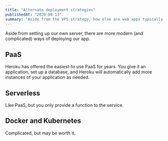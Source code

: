 ```yaml
---
title: "Alternate deployment strategies"
publishedAt: "2020-08-13"
summary: "Aside from the VPS strategy, how else are web apps typically deployed?"
---
```


Aside from setting up our own server, there are more modern (and complicated) ways of deploying our app.

## PaaS

Heroku has offered the easiest-to use PaaS for years. You give it an application, set up a database, and Heroku will automatically add more instances of your application as needed.

## Serverless

Like PaaS, but you only provide a function to the service.

## Docker and Kubernetes

Complicated, but may be worth it.

<!--- © Eric Vicenti 2020. Licensed under Creative Commons BY-NC-SA 4.0 https://creativecommons.org/licenses/by-nc-sa/4.0/ -->
